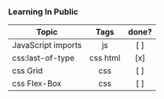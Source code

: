 ### Learning In Public

| Topic              |   Tags   | done? |
| ------------------ | :------: | :---: |
| JavaScript imports |    js    |  [ ]  |
| css:last-of-type   | css html |  [x]  |
| css Grid           |   css    |  [ ]  |
| css Flex-Box       |   css    |  [ ]  |
